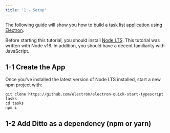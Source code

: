 ```yaml
---
title: '1 - Setup'
---
```



The following guide will show you how to build a task list application using [Electron](https://www.electronjs.org/).

Before starting this tutorial, you should install [Node LTS](https://nodejs.dev/). This tutorial was written with Node v16. In addition, you should have a decent familiarity with JavaScript.

## 1-1 Create the App

Once you've installed the latest version of Node LTS installed, start a new npm
project with:

```
git clone https://github.com/electron/electron-quick-start-typescript tasks
cd tasks
npm i
```

## 1-2 Add Ditto as a dependency (npm or yarn)

<InstallCode framework="js" />
